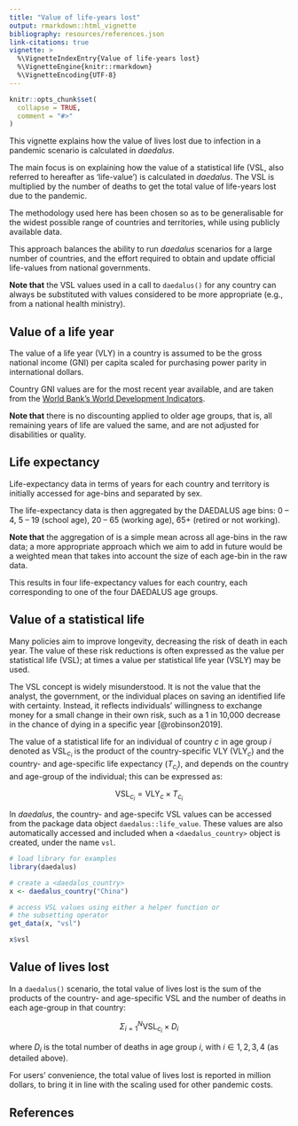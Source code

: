 ```yaml
---
title: "Value of life-years lost"
output: rmarkdown::html_vignette
bibliography: resources/references.json
link-citations: true
vignette: >
  %\VignetteIndexEntry{Value of life-years lost}
  %\VignetteEngine{knitr::rmarkdown}
  %\VignetteEncoding{UTF-8}
---
```


```r
knitr::opts_chunk$set(
  collapse = TRUE,
  comment = "#>"
)
```

This vignette explains how the value of lives lost due to infection in a pandemic scenario is calculated in _daedalus_.

The main focus is on explaining how the value of a statistical life (VSL, also referred to hereafter as 'life-value') is calculated in _daedalus_.
The VSL is multiplied by the number of deaths to get the total value of life-years lost due to the pandemic.

The methodology used here has been chosen so as to be generalisable for the widest possible range of countries and territories, while using publicly available data.

This approach balances the ability to run _daedalus_ scenarios for a large number of countries, and the effort required to obtain and update official life-values from national governments.

::: {.alert .alert-info}
**Note that** the VSL values used in a call to `daedalus()` for any country can always be substituted with values considered to be more appropriate (e.g., from a national health ministry).
:::

## Value of a life year

The value of a life year (VLY) in a country is assumed to be the gross national income (GNI) per capita scaled for purchasing power parity in international dollars.

Country GNI values are for the most recent year available, and are taken from the [World Bank's World Development Indicators](https://databank.worldbank.org/source/world-development-indicators).

::: {.alert .alert-info}
**Note that** there is no discounting applied to older age groups, that is, all remaining years of life are valued the same, and are not adjusted for disabilities or quality.
:::

## Life expectancy

Life-expectancy data in terms of years for each country and territory is initially accessed for age-bins and separated by sex.

The life-expectancy data is then aggregated by the DAEDALUS age bins: 0 -- 4, 5 -- 19 (school age), 20 -- 65 (working age), 65+ (retired or not working).

::: {.alert .alert-warning}
**Note that** the aggregation of is a simple mean across all age-bins in the raw data; a more appropriate approach which we aim to add in future would be a weighted mean that takes into account the size of each age-bin in the raw data.
:::

This results in four life-expectancy values for each country, each corresponding to one of the four DAEDALUS age groups.

## Value of a statistical life

::: {.alert .alert-info}
Many policies aim to improve longevity, decreasing the risk of death in each year.
The value of these risk reductions is often expressed as the value per statistical life (VSL); at times a value per statistical life year (VSLY) may be used.

The VSL concept is widely misunderstood. It is not the value that the analyst, the government, or the individual places on saving an identified life with certainty. Instead, it reflects individuals' willingness to exchange money for a small change in their own risk, such as a 1 in 10,000 decrease in the chance of dying in a specific year [@robinson2019].
:::

The value of a statistical life for an individual of country $c$ in age group $i$ denoted as $\text{VSL}_{c_i}$ is the product of the country-specific VLY ($\text{VLY}_{c}$) and the country- and age-specific life expectancy ($T_{c_i}$), and depends on the country and age-group of the individual; this can be expressed as:

$$\text{VSL}_{c_i} = \text{VLY}_c \times T_{c_i}$$

In _daedalus_, the country- and age-specifc VSL values can be accessed from the package data object `daedalus::life_value`.
These values are also automatically accessed and included when a `<daedalus_country>` object is created, under the name `vsl`.

```r
# load library for examples
library(daedalus)

# create a <daedalus_country>
x <- daedalus_country("China")

# access VSL values using either a helper function or
# the subsetting operator
get_data(x, "vsl")

x$vsl
```

## Value of lives lost

In a `daedalus()` scenario, the total value of lives lost is the sum of the products of the country- and age-specific VSL and the number of deaths in each age-group in that country:

$$\Sigma_{i = 1}^{N} \text{VSL}_{c_i} \times D_i$$

where $D_i$ is the total number of deaths in age group $i$, with $i \in 1, 2, 3, 4$ (as detailed above).

For users' convenience, the total value of lives lost is reported in million dollars, to bring it in line with the scaling used for other pandemic costs.

## References

